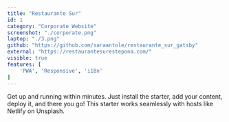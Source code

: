 ```yaml
---
title: "Restaurante Sur"
id: 1
category: "Corporate Website"
screenshot: "./corporate.png"
laptop: "./3.png"
github: "https://github.com/saraantole/restaurante_sur_gatsby"
external: "https://restaurantesurestepona.com/"
visible: true
features: [
    'PWA', 'Responsive', 'i18n'
]
---
```


Get up and running within minutes. Just install the starter, add your content, deploy it, and there you go! This starter works seamlessly with hosts like Netlify on Unsplash.
